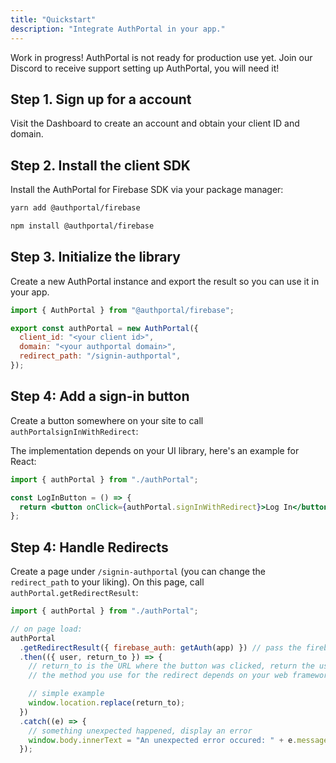 ```yaml
---
title: "Quickstart"
description: "Integrate AuthPortal in your app."
---
```


<Info>
  Work in progress! AuthPortal is not ready for production use yet. Join our
  Discord to receive support setting up AuthPortal, you will need it!
</Info>

## Step 1. Sign up for a account

Visit the Dashboard to create an account and obtain your client ID and domain.

## Step 2. Install the client SDK

Install the AuthPortal for Firebase SDK via your package manager:

<CodeGroup>

```bash yarn
yarn add @authportal/firebase
```

```bash npm
npm install @authportal/firebase
```

</CodeGroup>

## Step 3. Initialize the library

Create a new AuthPortal instance and export the result so you can use it in your app.

```js authPortal.js
import { AuthPortal } from "@authportal/firebase";

export const authPortal = new AuthPortal({
  client_id: "<your client id>",
  domain: "<your authportal domain>",
  redirect_path: "/signin-authportal",
});
```

## Step 4: Add a sign-in button

Create a button somewhere on your site to call `authPortalsignInWithRedirect`:

The implementation depends on your UI library, here's an example for React:

```jsx LoginButton.js
import { authPortal } from "./authPortal";

const LogInButton = () => {
  return <button onClick={authPortal.signInWithRedirect}>Log In</button>;
};
```

## Step 4: Handle Redirects

Create a page under `/signin-authportal` (you can change the `redirect_path` to your liking). On this page, call `authPortal.getRedirectResult`:

```jsx pages/signin-authportal.js
import { authPortal } from "./authPortal";

// on page load:
authPortal
  .getRedirectResult({ firebase_auth: getAuth(app) }) // pass the firebase auth app
  .then(({ user, return_to }) => {
    // return_to is the URL where the button was clicked, return the user back there
    // the method you use for the redirect depends on your web framework

    // simple example
    window.location.replace(return_to);
  })
  .catch((e) => {
    // something unexpected happened, display an error
    window.body.innerText = "An unexpected error occured: " + e.message;
  });
```
